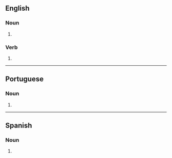 ==English==

===Noun===
{{head|en|noun form}}

# {{plural of|en|voucher}}

===Verb===
{{head|en|verb form}}

# {{en-third-person singular of|voucher}}

----

==Portuguese==

===Noun===
{{head|pt|noun form}}

# {{plural of|pt|voucher}}

----

==Spanish==

===Noun===
{{head|es|noun form}}

# {{plural of|es|voucher}}